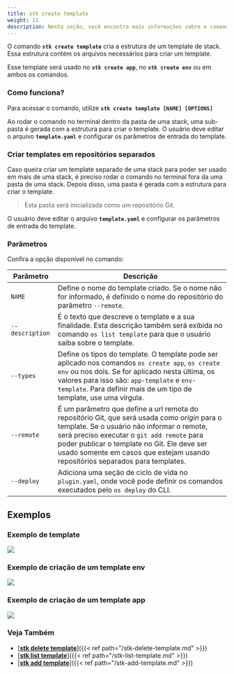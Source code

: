 ```yaml
---
title: stk create template
weight: 11
description: Nesta seção, você encontra mais informações sobre o comando 'stk create template'.
---
```



O comando **`stk create template`** cria a estrutura de um template de stack. Essa estrutura contém os arquivos necessários para criar um template.

Esse template será usado no **`stk create app`**, no **`stk create env`** ou em ambos os comandos.

### **Como funciona?**
Para acessar o comando, utilize **`stk create template [NAME] [OPTIONS]`**

Ao rodar o comando no terminal dentro da pasta de uma stack, uma sub-pasta é gerada com a estrutura para criar o template.
O usuário deve editar o arquivo **`template.yaml`** e configurar os parâmetros de entrada do template.

### **Criar templates em repositórios separados**
Caso queira criar um template separado de uma stack para poder ser usado em mais de uma stack, é preciso rodar o comando no terminal fora da uma pasta de uma stack. Depois disso, uma pasta é gerada com a estrutura para criar o template.
> Esta pasta será inicializada como um repositório Git.

O usuário deve editar o arquivo **`template.yaml`** e configurar os parâmetros de entrada do template.

### **Parâmetros**
Confira a opção disponível no comando:


| Parâmetro | Descrição                                                                                                                                                                                                                                                                                                                  |
| ----------- |----------------------------------------------------------------------------------------------------------------------------------------------------------------------------------------------------------------------------------------------------------------------------------------------------------------------------|
| `NAME` | Define o nome do template criado. Se o nome não for informado, é definido o nome do repositório do parâmetro `--remote`.                                                                                                                                                                                                   |
| `--description` | É o texto que descreve o template e a sua finalidade. Esta descrição também será exibida no comando `os list template` para que o usuário saiba sobre o template.                                                                                                                                                          |
| `--types ` | Define os tipos do template. O template pode ser aplicado nos comandos `os create app`, `os create env` ou nos dois. Se for aplicado nesta última, os valores para isso são:  `app-template` e `env-template`. Para definir mais de um tipo de template, use uma vírgula.                                                  |
| `--remote` | É um parâmetro que define a url remota do repositório Git, que será usada como *origin* para o template. Se o usuário não informar o remote, será preciso executar o `git add remote` para poder publicar o template no Git. Ele deve ser usado somente em casos que estejam usando repositórios separados para templates. |
| `--deploy` | Adiciona uma seção de ciclo de vida no `plugin.yaml`, onde você pode definir os comandos executados pelo `os deploy` do CLI.                                                                                                                                                                                               |

## **Exemplos**
### **Exemplo de template**

![](/v3.0.0/stkgifs/stk-create-template.gif)

### **Exemplo de criação de um template env**
![](/v3.0.0/stkgifs/stk-create-template-env.gif)


### **Exemplo de criação de um template app**
![](/v3.0.0/stkgifs/stk-create-template-app.gif)


### **Veja Também**
- [<ins>**stk delete template**</ins>]({{< ref path="/stk-delete-template.md" >}})
- [<ins>**stk list template**</ins>]({{< ref path="/stk-list-template.md" >}})
- [<ins>**stk add template**</ins>]({{< ref path="/stk-add-template.md" >}})



